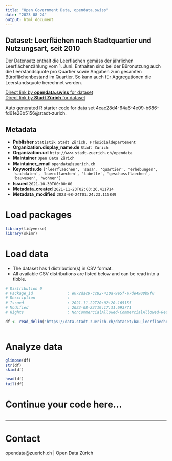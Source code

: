 ```yaml
---
title: "Open Government Data, opendata.swiss"
date: "2023-08-24"
output: html_document
---
```


## Dataset: Leerflächen nach Stadtquartier und Nutzungsart, seit 2010

Der Datensatz enthält die Leerflächen gemäss der jährlichen Leerflächenzählung vom 1. Juni. Enthalten sind bei der Büronutzung auch die Leerstandsquote pro Quartier sowie Angaben zum gesamten Büroflächenbestand im Quartier. So kann auch für Aggregationen die Leerstandsquote berechnet werden.

[Direct link by **opendata.swiss** for dataset](https://opendata.swiss/de/dataset/leerflachen-nach-stadtquartier-und-nutzungsart-seit-2010)<br>
[Direct link by **Stadt Zürich** for dataset](https://data.stadt-zuerich.ch/dataset/bau_leerflaechengeb_geb_nutzungsart_quartier_jahr_od5436)

Auto generated R starter code for data set 4cac28d4-64a6-4e09-b686-fd61e28b5156@stadt-zurich.

## Metadata

- **Publisher** `Statistik Stadt Zürich, Präsidialdepartement`
- **Organization.display_name.de** `Stadt Zürich`
- **Organization.url** `http://www.stadt-zuerich.ch/opendata`
- **Maintainer** `Open Data Zürich`
- **Maintainer_email** `opendata@zuerich.ch`
- **Keywords.de** `['leerflaechen', 'sasa', 'quartier', 'erhebungen', 'sachdaten', 'bueroflaechen', 'tabelle', 'geschossflaechen', 'bauwesen', 'wohnen']`
- **Issued** `2021-10-30T00:00:00`
- **Metadata_created** `2021-11-23T02:03:26.411714`
- **Metadata_modified** `2023-08-24T01:24:23.115849`


# Load packages

```r

library(tidyverse)
library(skimr)

```

# Load data

-   The dataset has 1 distribution(s) in CSV format.
-   All available CSV distributions are listed below and can be read into a tibble.

```r

# Distribution 0
# Package_id               : e072dac9-cc82-410a-9e5f-a7de4908b9f0
# Description              : 
# Issued                   : 2021-11-22T20:02:20.165155
# Modified                 : 2023-08-23T19:17:31.693771
# Rights                   : NonCommercialAllowed-CommercialAllowed-ReferenceNotRequired

df <- read_delim('https://data.stadt-zuerich.ch/dataset/bau_leerflaechengeb_geb_nutzungsart_quartier_jahr_od5436/download/BAU543OD5436.csv')



```

# Analyze data

```r

glimpse(df)
str(df)
skim(df)

head(df)
tail(df)

```

# Continue your code here...

```r

```

------------------------------------------------------------------------

# Contact

opendata@zuerich.ch | Open Data Zürich
